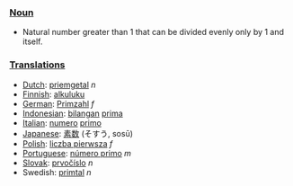 ===[[Noun]]===
* Natural number greater than 1 that can be divided evenly only by 1 and itself. 

===[[Translations]]===

*[[Dutch]]: [[priemgetal]] ''n''
*[[Finnish]]: [[alkuluku]]
*[[German]]: [[Primzahl]] ''f''
*[[Indonesian]]: [[bilangan]] [[prima]]
*[[Italian]]: [[numero]] [[primo]]
*[[Japanese]]: [[素数]] (そすう, sosū)
*[[Polish]]: [[liczba pierwsza]] ''f''
*[[Portuguese]]: [[número primo]] ''m''
*[[Slovak]]: [[prvočíslo]] ''n''
*Swedish: [[primtal]] ''n''